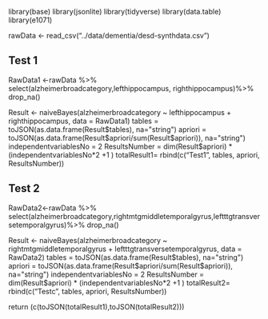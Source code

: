 library(base)
library(jsonlite)
library(tidyverse)
library(data.table)
library(e1071)

rawData <- read_csv("../data/dementia/desd-synthdata.csv")

## Test 1
RawData1 <-rawData %>%
  select(alzheimerbroadcategory,lefthippocampus, righthippocampus)%>%
  drop_na()

Result <- naiveBayes(alzheimerbroadcategory ~ lefthippocampus + righthippocampus, data = RawData1)
tables = toJSON(as.data.frame(Result$tables), na="string")
apriori = toJSON(as.data.frame(Result$apriori/sum(Result$apriori)), na="string")
independentvariablesNo = 2
ResultsNumber = dim(Result$apriori) * (independentvariablesNo*2 +1 )
totalResult1= rbind(c("Test1", tables, apriori, ResultsNumber))

## Test 2
RawData2<-rawData %>%
  select(alzheimerbroadcategory,rightmtgmiddletemporalgyrus,leftttgtransversetemporalgyrus)%>%
  drop_na()

Result <- naiveBayes(alzheimerbroadcategory ~ rightmtgmiddletemporalgyrus + leftttgtransversetemporalgyrus, data = RawData2)
tables = toJSON(as.data.frame(Result$tables), na="string")
apriori = toJSON(as.data.frame(Result$apriori/sum(Result$apriori)), na="string")
independentvariablesNo = 2
ResultsNumber = dim(Result$apriori) * (independentvariablesNo*2 +1 )
totalResult2= rbind(c("Testc", tables, apriori, ResultsNumber))


return (c(toJSON(totalResult1),toJSON(totalResult2)))
